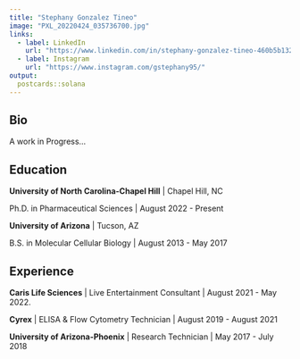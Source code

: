 ```yaml
---
title: "Stephany Gonzalez Tineo"
image: "PXL_20220424_035736700.jpg"
links:
  - label: LinkedIn
    url: "https://www.linkedin.com/in/stephany-gonzalez-tineo-460b5b132/"
  - label: Instagram
    url: "https://www.instagram.com/gstephany95/"
output:
  postcards::solana
---
```

 
## Bio

A work in Progress...

## Education

**University of North Carolina-Chapel Hill** | Chapel Hill, NC

Ph.D. in Pharmaceutical Sciences | August 2022 - Present

**University of Arizona** | Tucson, AZ

B.S. in Molecular Cellular Biology | August 2013 - May 2017

## Experience

**Caris Life Sciences** | Live Entertainment Consultant | August 2021 - May 2022.

**Cyrex** | ELISA & Flow Cytometry Technician | August 2019 - August 2021

**University of Arizona-Phoenix** | Research Technician | May 2017 - July 2018


